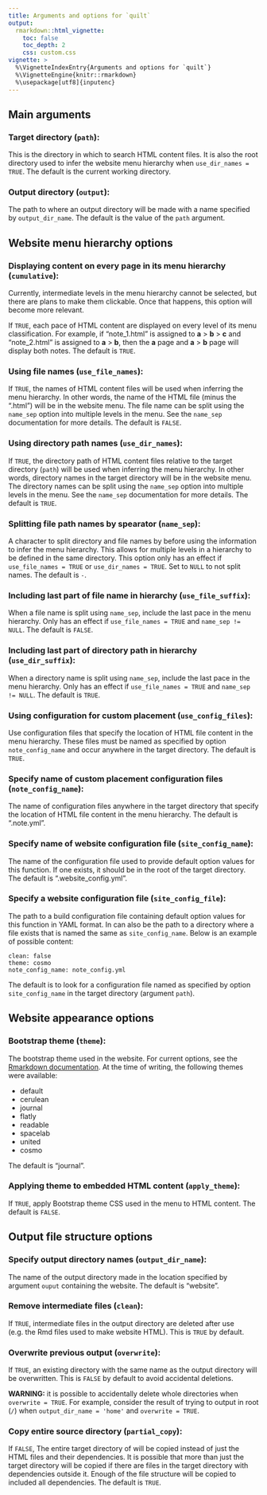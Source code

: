 ```yaml
---
title: Arguments and options for `quilt`
output: 
  rmarkdown::html_vignette:
    toc: false
    toc_depth: 2
    css: custom.css
vignette: >
  %\VignetteIndexEntry{Arguments and options for `quilt`}
  %\VignetteEngine{knitr::rmarkdown}
  %\usepackage[utf8]{inputenc}
---
```




## Main arguments

### Target directory (`path`):

This is the directory in which to search HTML content files.
It is also the root directory used to infer the website menu hierarchy when `use_dir_names = TRUE`.
The default is the current working directory.

### Output directory (`output`):

The path to where an output directory will be made with a name specified by `output_dir_name`.
The default is the value of the `path` argument.

## Website menu hierarchy options

### Displaying content on every page in its menu hierarchy (`cumulative`):

Currently, intermediate levels in the menu hierarchy cannot be selected, but there are plans to make them clickable.
Once that happens, this option will become more relevant. 

If `TRUE`, each pace of HTML content are displayed on every level of its menu classification. 
For example, if "note_1.html" is assigned to **a** > **b** > **c** and "note_2.html" is assigned to **a** > **b**, then the **a** page and **a** > **b** page will display both notes. 
The default is `TRUE`.

### Using file names (`use_file_names`):

If `TRUE`, the names of HTML content files will be used when inferring the menu hierarchy.
In other words, the name of the HTML file (minus the ".html") will be in the website menu.
The file name can be split using the `name_sep` option into multiple levels in the menu. 
See the `name_sep` documentation for more details. 
The default is `FALSE`.

### Using directory path names (`use_dir_names`):

If `TRUE`, the directory path of HTML content files relative to the target directory (`path`) will be used when inferring the menu hierarchy.
In other words, directory names in the target directory will be in the website menu.
The  directory names can be split using the `name_sep` option into multiple levels in the menu. 
See the `name_sep` documentation for more details. 
The default is `TRUE`.

### Splitting file path names by spearator (`name_sep`):

A character to split directory and file names by before using the information to infer the menu hierarchy.
This allows for multiple levels in a hierarchy to be defined in the same directory. 
This option only has an effect if `use_file_names = TRUE` or `use_dir_names = TRUE`.
Set to `NULL` to not split names.
The default is `-`. 

### Including last part of file name in hierarchy (`use_file_suffix`):

When a file name is split using `name_sep`, include the last pace in the menu hierarchy.
Only has an effect if `use_file_names = TRUE` and `name_sep != NULL`.
The default is `FALSE`.

### Including last part of directory path in hierarchy (`use_dir_suffix`):

When a directory name is split using `name_sep`, include the last pace in the menu hierarchy.
Only has an effect if `use_file_names = TRUE` and `name_sep != NULL`.
The default is `TRUE`.

### Using configuration for custom placement (`use_config_files`):

Use configuration files that specify the location of HTML file content in the menu hierarchy. 
These files must be named as specified by option `note_config_name` and occur anywhere in the target directory.
The default is `TRUE`.

### Specify name of custom placement configuration files (`note_config_name`):

The name of configuration files anywhere in the target directory that specify the location of HTML file content in the menu hierarchy. 
The default is ".note.yml".

### Specify name of website configuration file (`site_config_name`):

The name of the configuration file used to provide default option values for this function. 
If one exists, it should be in the root of the target directory.
The default is ".website_config.yml".


### Specify a website configuration file (`site_config_file`):

The path to a build configuration file containing default option values for this function in YAML format.
In can also be the path to a directory where a file exists that is named the same as `site_config_name`.
Below is an example of possible content: 

```
clean: false
theme: cosmo
note_config_name: note_config.yml
```

The default is to look for a configuration file named as specified by option `site_config_name` in the target directory (argument `path`).


## Website appearance options

### Bootstrap theme (`theme`):

The bootstrap theme used in the website.
For current options, see the [Rmarkdown documentation](http://rmarkdown.rstudio.com/html_document_format.html#appearance-and-style).
At the time of writing, the following themes were available:

* default
* cerulean
* journal
* flatly
* readable
* spacelab
* united
* cosmo

The default is "journal".

### Applying theme to embedded HTML content (`apply_theme`):

If `TRUE`, apply Bootstrap theme CSS used in the menu to HTML content.
The default is `FALSE`. 

## Output file structure options

### Specify output directory names (`output_dir_name`):

The name of the output directory made in the location specified by argument `ouput` containing the website.
The default is "website". 

### Remove intermediate files (`clean`):

If `TRUE`, intermediate files in the output directory are deleted after use (e.g. the Rmd files used to make website HTML).
This is `TRUE` by default.

### Overwrite previous output (`overwrite`):

If `TRUE`, an existing directory with the same name as the output directory will be overwritten.
This is `FALSE` by default to avoid accidental deletions.

**WARNING:** it is possible to accidentally delete whole directories when `overwrite = TRUE`. 
For example, consider the result of trying to output in root (`/`) when `output_dir_name = 'home'` and `overwrite = TRUE`.

### Copy entire source directory (`partial_copy`):

If `FALSE`, The entire target directory of will be copied instead of just the HTML files and their dependencies.
It is possible that more than just the target directory will be copied if there are files in the target directory with dependencies outside it.
Enough of the file structure will be copied to included all dependencies.
The default is `TRUE`. 
